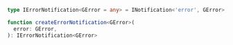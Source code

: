 
<Tabs>
  <TabItem value="error-notification" label="IErrorNotification" default>

```ts
type IErrorNotification<GError = any> = INotification<'error', GError>;
```

  </TabItem>

  <TabItem value="create-error-notification" label="createErrorNotification">

```ts
function createErrorNotification<GError>(
  error: GError,
): IErrorNotification<GError>
```

  </TabItem>
</Tabs>
